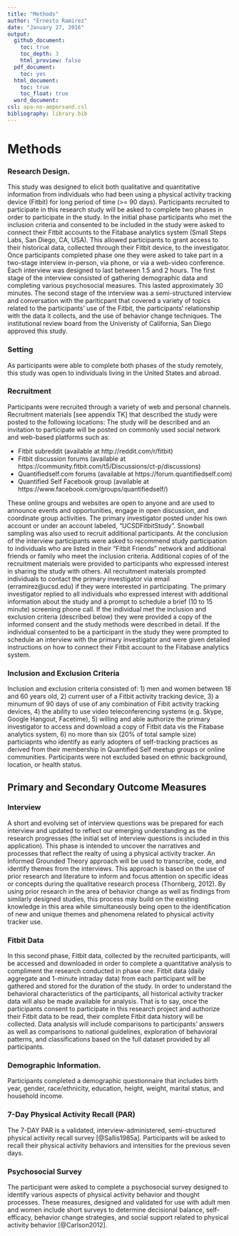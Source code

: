 ```yaml
---
title: "Methods"
author: "Ernesto Ramirez"
date: "January 27, 2016"
output:
  github_document:
    toc: true
    toc_depth: 3
    html_preview: false
  pdf_document:
    toc: yes
  html_document:
    toc: true
    toc_float: true
  word_document:
csl: apa-no-ampersand.csl
bibliography: library.bib
---
```

# Methods


### Research Design.
This study was designed to elicit both qualitative and quantitative information from individuals who had been using a physical activity tracking device (Fitbit) for long period of time (>= 90 days). Participants recruited to participate in this research study will be asked to complete two phases in order to participate in the study. In the initial phase participants who met the inclusion criteria and consented to be included in the study were asked to connect their Fitbit accounts to the Fitabase analytics system (Small Steps Labs, San Diego, CA, USA). This allowed participants to grant access to their historical data, collected through their Fitbit device, to the investigator. Once participants completed phase one they were asked to take part in a two-stage interview in-person, via phone, or via a web-video conference. Each interview was designed to last between 1.5 and 2 hours. The first stage of the interview consisted of gathering demographic data and completing various psychosocial measures. This lasted approximately 30 minutes. The second stage of the interview was a semi-structured interview and conversation with the pariticpant that covered a variety of topics related to the participants’ use of the Fitbit, the participants’ relationship with the data it collects, and the use of behavior change techniques. The institutional review board from the Univeristy of California, San Diego approved this study.

### Setting
As participants were able to complete both phases of the study remotely, this study was open to individuals living in the United States and abroad.

### Recruitment
Participants were recruited through a variety of web and personal channels. Recruitment materials [see appendix TK] that described the study were posted to the following locations: The study will be described and an invitation to participate will be posted on commonly used social network and web-based platforms such as:

* Fitbit subreddit (available at http://reddit.com/r/fitbit)
* Fitbit discussion forums (available at https://community.fitbit.com/t5/Discussions/ct-p/discussions)
* Quantifiedself.com forums (available at https://forum.quantifiedself.com)
* Quantified Self Facebook group (available at https://www.facebook.com/groups/quantifiedself/)

These online groups and websites are open to anyone and are used to announce events and opportunities, engage in open discussion, and coordinate group activities. The primary investigator posted under his own account or under an account labeled, "UCSDFitbitStudy". Snowball sampling was also used to recruit additional participants. At the conclusion of the interview participants were asked to recommend study participation to individuals who are listed in their “Fitbit Friends” network and additional friends or family who meet the inclusion criteria. Additional copies of of the recruitment materials were provided to participants who expressed interest in sharing the study with others. All recruitment materials prompted individuals to contact the primary investigator via email (erramirez@ucsd.edu) if they were interested in participating. The primary investigator replied to all individuals who expressed interest with additional information about the study and a prompt to schedule a brief (10 to 15  minute) screening phone call. If the individual met the inclusion and exclusion criteria (described below) they were provided a copy of the informed consent and the study methods were described in detail. If the individual consented to be a participant in the study they were prompted to schedule an interview with the primary investigator and were given detailed instructions on how to connect their Fitbit account to the Fitabase analytics system.

### Inclusion and Exclusion Criteria
Inclusion and exclusion criteria consisted of: 1) men and women between 18 and 60 years old, 2) current user of a Fitbit activity tracking device, 3) a minumum of 90 days of use of any combination of Fibit activity tracking devices, 4) the ability to use video teleconferencing systems (e.g. Skype, Google Hangout, Facetime), 5) willing and able authorize the primary investigator to access and download a copy of Fitbit data vis the Fitabase analytics system, 6) no more than six (20% of total sample size) particiapnts who identify as early adopters of self-tracking practices as derived from their membership in Quantified Self meetup groups or online communities. Participants were not excluded based on ethnic background, location, or health status.

## Primary and Secondary Outcome Measures


### Interview
A short and evolving set of interview questions was be prepared for each interview and updated to reflect our emerging understanding as the research progresses (the initial set of interview questions is included in this application). This phase is intended to uncover the narratives and processes that reflect the realty of using a physical activity tracker. An Informed Grounded Theory approach will be used to transcribe, code, and identify themes from the interviews. This approach is based on the use of prior research and literature to inform and focus attention on specific ideas or concepts during the qualitative research process (Thornberg, 2012). By using prior research in the area of behavior change as well as findings from similarly designed studies, this process may build on the existing knowledge in this area while simultaneously being open to the identification of new and unique themes and phenomena related to physical activity tracker use.



### Fitbit Data
In this second phase, Fitbit data, collected by the recruited participants, will be accessed and downloaded in order to complete a quantitative analysis to compliment the research conducted in phase one. Fitbit data (daily aggregate and 1-minute intraday data) from each participant will be gathered and stored for the duration of the study. In order to understand the behavioral characteristics of the participants, all historical activity tracker data will also be made available for analysis. That is to say, once the participants consent to participate in this research project and authorize their Fitbit data to be read, their complete Fitbit data history will be collected. Data analysis will include comparisons to participants’ answers as well as comparisons to national guidelines, exploration of behavioral patterns, and classifications based on the full dataset provided by all participants.


### Demographic Information.
Participants completed a demographic questionnaire that includes birth year, gender, race/ethnicity, education, height, weight, marital status, and household income.

### 7-Day Physical Activity Recall (PAR)
The 7-DAY PAR is a validated, interview-administered, semi-structured physical activity recall survey [@Sallis1985a]. Participants will be asked to recall their physical activity behaviors and intensities for the previous seven days.

### Psychosocial Survey
The participant were asked to complete a psychosocial survey designed to identify various aspects of physical activity behavior and thought processes. These measures, designed and validated for use with adult men and women include short surveys to determine decisional balance, self-efficacy, behavior change strategies, and social support related to physical activity behavior [@Carlson2012].
